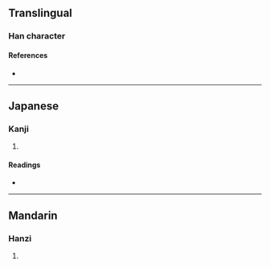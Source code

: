 {{character info/new}}
==Translingual==

===Han character===
{{Han char|rn=96|rad=玉|as=05|sn=9|four=14170|canj=MGTM|ids=⿰𤣩甘}}

====References====
* {{Han ref|kx=0728.270|dkj=20892|dj=1140.230|hdz=21105.150|uh=73B5|ud=29621|bh=CFCD|bd=53197}}

----

==Japanese==

===Kanji===
{{ja-kanji|grade=|rs=玉05}}

# {{defn|lang=ja|sort=玉05}}

====Readings====
* {{ja-readings|on=[[がん]] (gan)|kun=}}

----

==Mandarin==

===Hanzi===
{{cmn-hanzi|pin=[[án]] ([[an2]])|wg=an<sup>2</sup>}}

# {{defn|lang=cmn|sort=玉05}}